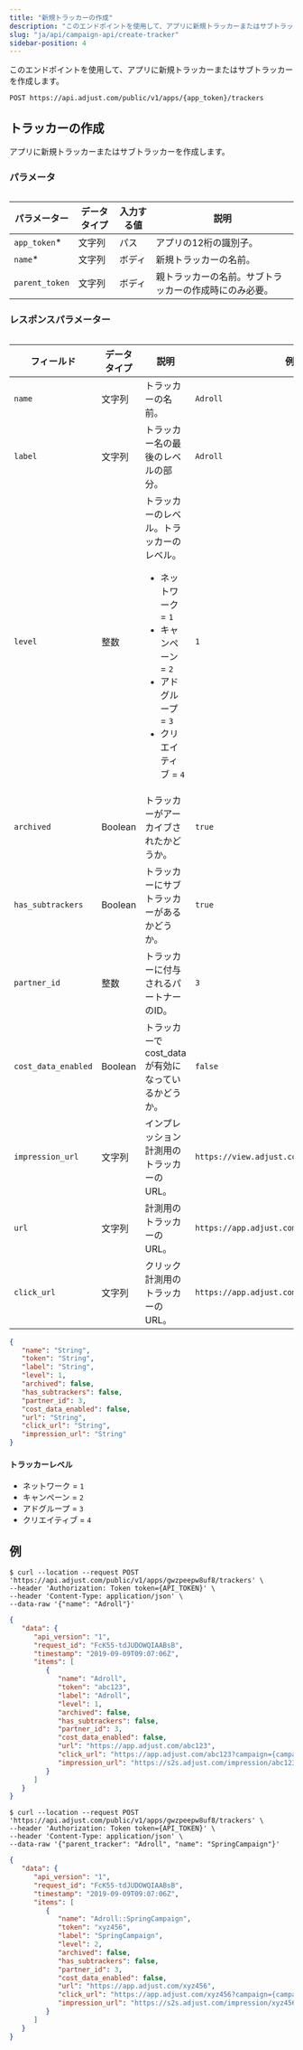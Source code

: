 ```yaml
---
title: "新規トラッカーの作成"
description: "このエンドポイントを使用して、アプリに新規トラッカーまたはサブトラッカーを作成します。"
slug: "ja/api/campaign-api/create-tracker"
sidebar-position: 4
---
```


このエンドポイントを使用して、アプリに新規トラッカーまたはサブトラッカーを作成します。

```http
POST https://api.adjust.com/public/v1/apps/{app_token}/trackers
```

## トラッカーの作成

アプリに新規トラッカーまたはサブトラッカーを作成します。

### パラメータ

<Table>

| パラメーター   | データタイプ | 入力する値 | 説明                                                   |
| -------------- | ------------ | ---------- | ------------------------------------------------------ |
| `app_token`\*  | 文字列       | パス       | アプリの12桁の識別子。                                 |
| `name`\*       | 文字列       | ボディ     | 新規トラッカーの名前。                                 |
| `parent_token` | 文字列       | ボディ     | 親トラッカーの名前。サブトラッカーの作成時にのみ必要。 |

</Table>

### レスポンスパラメーター

<Table search>

| フィールド          | データタイプ | 説明                                                                                                                                                                 | 例                                          |
| ------------------- | ------------ | -------------------------------------------------------------------------------------------------------------------------------------------------------------------- | ------------------------------------------- |
| `name`              | 文字列       | トラッカーの名前。                                                                                                                                                   | `Adroll`                                    |
| `label`             | 文字列       | トラッカー名の最後のレベルの部分。                                                                                                                                   | `Adroll`                                    |
| `level`             | 整数         | トラッカーのレベル。トラッカーのレベル。<br/><ul><li>ネットワーク = `1`</li><li>キャンペーン = `2`</li><li>アドグループ = `3`</li><li>クリエイティブ = `4`</li></ul> | `1`                                         |
| `archived`          | Boolean      | トラッカーがアーカイブされたかどうか。                                                                                                                               | `true`                                      |
| `has_subtrackers`   | Boolean      | トラッカーにサブトラッカーがあるかどうか。                                                                                                                           | `true`                                      |
| `partner_id`        | 整数         | トラッカーに付与されるパートナーのID。                                                                                                                               | `3`                                         |
| `cost_data_enabled` | Boolean      | トラッカーでcost_dataが有効になっているかどうか。                                                                                                                    | `false`                                     |
| `impression_url`    | 文字列       | インプレッション計測用のトラッカーのURL。                                                                                                                            | `https://view.adjust.com/impression/abc123` |
| `url`               | 文字列       | 計測用のトラッカーのURL。                                                                                                                                            | `https://app.adjust.com/abc123`             |
| `click_url`         | 文字列       | クリック計測用のトラッカーのURL。                                                                                                                                    | `https://app.adjust.com/abc123`             |

</Table>

```json
{
   "name": "String",
   "token": "String",
   "label": "String",
   "level": 1,
   "archived": false,
   "has_subtrackers": false,
   "partner_id": 3,
   "cost_data_enabled": false,
   "url": "String",
   "click_url": "String",
   "impression_url": "String"
}
```

#### トラッカーレベル

-  ネットワーク = `1`
-  キャンペーン = `2`
-  アドグループ = `3`
-  クリエイティブ = `4`

## 例

<Tabs>

<Tab title="Tracker" sync="tracker">

```console
$ curl --location --request POST 'https://api.adjust.com/public/v1/apps/gwzpeepw8uf8/trackers' \
--header 'Authorization: Token token={API_TOKEN}' \
--header 'Content-Type: application/json' \
--data-raw '{"name": "Adroll"}'
```

```json
{
   "data": {
      "api_version": "1",
      "request_id": "FcK55-tdJUDOWQIAABsB",
      "timestamp": "2019-09-09T09:07:06Z",
      "items": [
         {
            "name": "Adroll",
            "token": "abc123",
            "label": "Adroll",
            "level": 1,
            "archived": false,
            "has_subtrackers": false,
            "partner_id": 3,
            "cost_data_enabled": false,
            "url": "https://app.adjust.com/abc123",
            "click_url": "https://app.adjust.com/abc123?campaign={campaign_name}&idfa={idfa}&deeplink=http%3A%2F%2Fa.b%2Fc%3Fd%3D1%26e%3D%%MACROS%%",
            "impression_url": "https://s2s.adjust.com/impression/abc123?campaign={campaign_name}&idfa={idfa}&s2s=1"
         }
      ]
   }
}
```

</Tab>

<Tab title="サブトラッカー" sync="subtracker">

```console
$ curl --location --request POST 'https://api.adjust.com/public/v1/apps/gwzpeepw8uf8/trackers' \
--header 'Authorization: Token token={API_TOKEN}' \
--header 'Content-Type: application/json' \
--data-raw '{"parent_tracker": "Adroll", "name": "SpringCampaign"}'
```

```json
{
   "data": {
      "api_version": "1",
      "request_id": "FcK55-tdJUDOWQIAABsB",
      "timestamp": "2019-09-09T09:07:06Z",
      "items": [
         {
            "name": "Adroll::SpringCampaign",
            "token": "xyz456",
            "label": "SpringCampaign",
            "level": 2,
            "archived": false,
            "has_subtrackers": false,
            "partner_id": 3,
            "cost_data_enabled": false,
            "url": "https://app.adjust.com/xyz456",
            "click_url": "https://app.adjust.com/xyz456?campaign={campaign_name}&idfa={idfa}&deeplink=http%3A%2F%2Fa.b%2Fc%3Fd%3D1%26e%3D%%MACROS%%",
            "impression_url": "https://s2s.adjust.com/impression/xyz456?campaign={campaign_name}&idfa={idfa}&s2s=1"
         }
      ]
   }
}
```

</Tab>

</Tabs>
